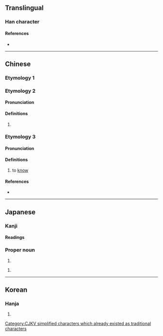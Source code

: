 {{also|憐}}
{{character info/new}}
==Translingual==

===Han character===
{{Han char|rn=61|rad=心|as=05|sn=8|four=98037|canj=POII|ids=⿰忄令}}

====References====
* {{Han ref|kx=0381.030|dkj=10461|dj=0709.050|hdz=42287.040|uh=601C|ud=24604|bh=CCB0|bd=52400}}

----

==Chinese==

===Etymology 1===
{{zh-see|憐}}

===Etymology 2===
{{zh-forms}}

====Pronunciation====
{{zh-pron
|m=líng
|mc=2
|oc=2
|cat=a
}}

====Definitions====
{{zh-hanzi}}

# {{zh-only|怜悧}}

===Etymology 3===
{{zh-forms}}

====Pronunciation====
{{zh-pron
|m=lǐng
|cat=v
}}

====Definitions====
{{zh-hanzi}}

# to [[know]]

====References====
* {{R:twedu|C03651}}

[[Category:CJKV simplified characters which already existed as traditional characters]]

----

==Japanese==

===Kanji===
{{ja-kanji|grade=|rs=心05}}

====Readings====
{{ja-readings
|goon=りょう
|kanon=れい, れん
|kun=あわ-れむ, さと-い
|nanori=さとし
}}

===Proper noun===
{{ja-pos|proper|さとし}}

# {{given name|male|lang=ja|sort=さとし}}

{{ja-pos|proper|れい}}

# {{given name|female|lang=ja|sort=れい}}

----

==Korean==

===Hanja===
{{ko-hanja|hangeul=[[령]]>[[영]], [[련]]>[[연]]|eumhun=|rv=ryeong>yeong, ryeon>yeon|mr=ryŏng>yŏng, ryŏn>yŏn|y=lyeng>yeng, lyen>yen}}

# {{defn|lang=ko|sort=心05}}